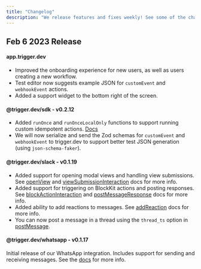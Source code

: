 ```yaml
---
title: "Changelog"
description: "We release features and fixes weekly! See some of the changes we have made."
---
```


## Feb 6 2023 Release

#### app.trigger.dev

- Improved the onboarding experience for new users, as well as users creating a new workflow.
- Test editor now suggests example JSON for `customEvent` and `webhookEvent` actions.
- Added a support widget to the bottom right of the screen.

#### @trigger.dev/sdk - v0.2.12

- Added `runOnce` and `runOnceLocalOnly` functions to support running custom idempotent actions. [Docs](/functions/run-once)
- We will now serialize and send the Zod schemas for `customEvent` and `webhookEvent` to trigger.dev to support better test JSON generation (using `json-schema-faker`).

#### @trigger.dev/slack - v0.1.19

- Added support for opening modal views and handling view submissions. See [openView](/integrations/apis/slack/actions/open-view) and [viewSubmissionInteraction](/integrations/apis/slack/events/view-submission-interaction) docs for more info.
- Added support for triggering on BlockKit actions and posting responses. See [blockActionInteraction](/integrations/apis/slack/events/block-action-interaction) and [postMessageResponse](/integrations/apis/slack/actions/post-message-response) docs for more info.
- Added ability to add reactions to messages. See [addReaction](/integrations/apis/slack/actions/add-reaction) docs for more info.
- You can now post a message in a thread using the `thread_ts` option in [postMessage](/integrations/apis/slack/actions/post-message).

#### @trigger.dev/whatsapp - v0.1.17

Initial release of our WhatsApp integration. Includes support for sending and receiving messages. See the [docs](/integrations/apis/whatsapp) for more info.
